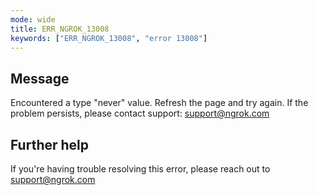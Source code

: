 ```yaml
---
mode: wide
title: ERR_NGROK_13008
keywords: ["ERR_NGROK_13008", "error 13008"]
---
```


## Message

Encountered a type "never" value. Refresh the page and try again. If the problem persists, please contact support: support@ngrok.com

## Further help

If you're having trouble resolving this error, please reach out to [support@ngrok.com](mailto:support@ngrok.com?subject=Help%20with%20ERR_NGROK_13008)
